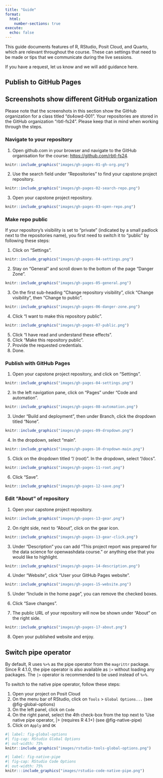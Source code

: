 ```yaml
---
title: "Guide"
format:
  html:
    number-sections: true
execute:
  echo: false
---
```


This guide documents features of R, RStudio, Posit Cloud, and Quarto, which are relevant throughout the course. These can settings that need to be made or tips that we communicate during the live sessions.

If you have a request, let us know and we will add guidance here.

## Publish to GitHub Pages

::: callout-warning
## Screenshots show different GitHub organization

Please note that the screenshots in this section show the GitHub organization for a class titled "ds4owd-001". Your repositories are stored in the GitHub organization "rbtl-fs24". Please keep that in mind when working through the steps.
:::

### Navigate to your repository

1.  Open github.com in your browser and navigate to the GitHub organisation for the course: <https://github.com/rbtl-fs24>.

```r
knitr::include_graphics("images/gh-pages-01-gh-org.png")
```

2.  Use the search field under "Repositories" to find your capstone project repository.

```r
knitr::include_graphics("images/gh-pages-02-search-repo.png")
```

3.  Open your capstone project repository.

```r
knitr::include_graphics("images/gh-pages-03-open-repo.png")
```

### Make repo public

If your repository's visibility is set to "private" (indicated by a small padlock next to the repositories name), you first need to switch it to "public" by following these steps:

1.  Click on "Settings".

```r
knitr::include_graphics("images/gh-pages-04-settings.png")
```

2.  Stay on "General" and scroll down to the bottom of the page "Danger Zone".

```r
knitr::include_graphics("images/gh-pages-05-general.png")
```

3.  On the first sub-heading "Change repository visibility", click "Change visibility", then "Change to public".

```r
knitr::include_graphics("images/gh-pages-06-danger-zone.png")
```

4.  Click "I want to make this repository public".

```r
knitr::include_graphics("images/gh-pages-07-public.png")
```

5.  Click "I have read and understand these effects".
6.  Click "Make this repository public".
7.  Provide the requested credentials.
8.  Done.

### Publish with GitHub Pages

1.  Open your capstone project repository, and click on "Settings".

```r
knitr::include_graphics("images/gh-pages-04-settings.png")
```

2.  In the left navigation pane, click on "Pages" under "Code and automation".

```r
knitr::include_graphics("images/gh-pages-08-automation.png")
```

3.  Under "Build and deployment", then under Branch, click the dropdown titled "None".

```r
knitr::include_graphics("images/gh-pages-09-dropdown.png")
```

4.  In the dropdown, select "main".

```r
knitr::include_graphics("images/gh-pages-10-dropdown-main.png")
```

5.  Click on the dropdown titled "/ (root)". In the dropdown, select "/docs".

```r
knitr::include_graphics("images/gh-pages-11-root.png")
```

6.  Click "Save".

```r
knitr::include_graphics("images/gh-pages-12-save.png")
```

### Edit "About" of repository

1.  Open your capstone project repository.

```r
knitr::include_graphics("images/gh-pages-13-gear.png")
```

2.  On right side, next to "About", click on the gear icon.

```r
knitr::include_graphics("images/gh-pages-13-gear-click.png")
```

3.  Under "Description" you can add "This project report was prepared for the data science for openwashdata course." or anything else that you would like to highlight.

```r
knitr::include_graphics("images/gh-pages-14-description.png")
```

4.  Under "Website", click "User your GitHub Pages website".

```r
knitr::include_graphics("images/gh-pages-15-website.png")
```

5.  Under "Include in the home page", you can remove the checked boxes.

6.  Click "Save changes".

7.  The public URL of your repository will now be shown under "About" on the right side.

```r
knitr::include_graphics("images/gh-pages-17-about.png")
```

8.  Open your published website and enjoy.

## Switch pipe operator

By default, R uses `%>%` as the pipe operator from the `magrittr` package. Since R 4.1.0, the pipe operator is also available as `|>` without loading any packages. The `|>` operator is recommended to be used instead of `%>%`.

To switch to the native pipe operator, follow these steps:

1.  Open your project on Posit Cloud
2.  On the menu bar of RStudio, click on `Tools` \> `Global Options...` (see @fig-global-options)
3.  On the left panel, click on `Code`
4.  On the right panel, select the 4th check-box from the top next to 'Use native pipe operator, \|\> (requires R 4.1+) (see @fig-native-pipe)
5.  Click on `Apply` and `OK`

```r
#| label: fig-global-options
#| fig-cap: RStudio Global Options
#| out-width: 75%
knitr::include_graphics("images/rstudio-tools-global-options.png")
```

```r
#| label: fig-native-pipe
#| fig-cap: RStudio Code Options
#| out-width: 75%
knitr:::include_graphics("images/rstudio-code-native-pipe.png")
```
